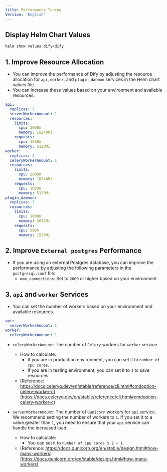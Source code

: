 ```yaml
---
title: Performance Tuning
Version: 'English'
---
```


## Display Helm Chart Values
```bash
helm show values dify/dify
```

## 1. Improve Resource Allocation
- You can improve the performance of Dify by adjusting the resource allocation for `api`, `worker`, and `plugin_daemon` services in the Helm chart values file.
- You can increase these values based on your environment and available resources.

```yaml
api:
  replicas: 3
  serverWorkerAmount: 1
  resources:
    limits:
      cpu: 3000m
      memory: 10240Mi
    requests:
      cpu: 1500m
      memory: 5120Mi
worker:
  replicas: 3
  celeryWorkerAmount: 1
  resources:
    limits:
      cpu: 2000m
      memory: 10240Mi
    requests:
      cpu: 1000m
      memory: 5120Mi
plugin_daemon:
  replicas: 3
  resources:
    limits:
      cpu: 1000m
      memory: 3072Mi
    requests:
      cpu: 500m
      memory: 1536Mi
``` 

## 2. Improve `External postgres` Performance
- If you are using an external Postgres database, you can improve the performance by adjusting the following parameters in the `postgresql.conf` file:
  - `max_connections`: Set to `2000` or higher based on your environment.

## 3. `api` and `worker` Services
- You can set the number of workers based on your environment and available resources.

```yaml
api:
  serverWorkerAmount: 1
worker:
  celeryWorkerAmount: 1
```

- `celeryWorkerAmount`: The number of `Celery` workers for `worker` service.
  - How to calculate:
    - If you are in production environment, you can set it to `number of cpu cores`.
    - If you are in testing environment, you can set it to `1` to save resources.
  - [Reference: https://docs.celeryq.dev/en/stable/reference/cli.html#cmdoption-celery-worker-c](https://docs.celeryq.dev/en/stable/reference/cli.html#cmdoption-celery-worker-c)

- `serverWorkerAmount`: The number of `Gunicorn` workers for `api` service.
  <Warning>
  We recommend setting the number of workers to `1`. If you set it to a value greater than `1`, you need to ensure that your `api` service can handle the increased load.
  </Warning>
  - How to calculate:
    - You can set it to `number of cpu cores x 2 + 1`.
  - [Reference: https://docs.gunicorn.org/en/stable/design.html#how-many-workers](https://docs.gunicorn.org/en/stable/design.html#how-many-workers)